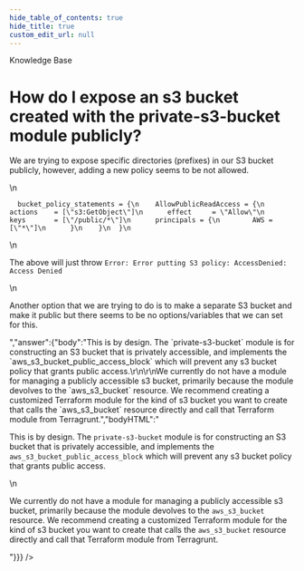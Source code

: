 ```yaml
---
hide_table_of_contents: true
hide_title: true
custom_edit_url: null
---
```



<CenterLayout>
<span class="title">Knowledge Base</span>
<h1>How do I expose an s3 bucket created with the private-s3-bucket module publicly?</h1>
<GitHub json={{"id":"D_kwDOF8slf84AO67_","number":239,"author":{"login":"yorinasub17"},"title":"How do I expose an s3 bucket created with the private-s3-bucket module publicly?","body":"We are trying to expose specific directories (prefixes) in our S3 bucket publicly, however, adding a new policy seems to be not allowed.\r\n\r\n```\r\n  bucket_policy_statements = {\r\n    AllowPublicReadAccess = {\r\n      actions    = [\"s3:GetObject\"]\r\n      effect     = \"Allow\"\r\n      keys       = [\"/public/*\"]\r\n      principals = {\r\n        AWS = [\"*\"]\r\n      }\r\n    }\r\n  }\r\n```\r\n\r\nThe above will just throw `Error: Error putting S3 policy: AccessDenied: Access Denied`\r\n\r\nAnother option that we are trying to do is to make a separate S3 bucket and make it public but there seems to be no options/variables that we can set for this.","bodyHTML":"<p dir=\"auto\">We are trying to expose specific directories (prefixes) in our S3 bucket publicly, however, adding a new policy seems to be not allowed.</p>\n<div class=\"snippet-clipboard-content notranslate position-relative overflow-auto\" data-snippet-clipboard-copy-content=\"  bucket_policy_statements = {\n    AllowPublicReadAccess = {\n      actions    = [&quot;s3:GetObject&quot;]\n      effect     = &quot;Allow&quot;\n      keys       = [&quot;/public/*&quot;]\n      principals = {\n        AWS = [&quot;*&quot;]\n      }\n    }\n  }\"><pre class=\"notranslate\"><code>  bucket_policy_statements = {\n    AllowPublicReadAccess = {\n      actions    = [\"s3:GetObject\"]\n      effect     = \"Allow\"\n      keys       = [\"/public/*\"]\n      principals = {\n        AWS = [\"*\"]\n      }\n    }\n  }\n</code></pre></div>\n<p dir=\"auto\">The above will just throw <code class=\"notranslate\">Error: Error putting S3 policy: AccessDenied: Access Denied</code></p>\n<p dir=\"auto\">Another option that we are trying to do is to make a separate S3 bucket and make it public but there seems to be no options/variables that we can set for this.</p>","answer":{"body":"This is by design. The `private-s3-bucket` module is for constructing an S3 bucket that is privately accessible, and implements the `aws_s3_bucket_public_access_block` which will prevent any s3 bucket policy that grants public access.\r\n\r\nWe currently do not have a module for managing a publicly accessible s3 bucket, primarily because the module devolves to the `aws_s3_bucket` resource. We recommend creating a customized Terraform module for the kind of s3 bucket you want to create that calls the `aws_s3_bucket` resource directly and call that Terraform module from Terragrunt.","bodyHTML":"<p dir=\"auto\">This is by design. The <code class=\"notranslate\">private-s3-bucket</code> module is for constructing an S3 bucket that is privately accessible, and implements the <code class=\"notranslate\">aws_s3_bucket_public_access_block</code> which will prevent any s3 bucket policy that grants public access.</p>\n<p dir=\"auto\">We currently do not have a module for managing a publicly accessible s3 bucket, primarily because the module devolves to the <code class=\"notranslate\">aws_s3_bucket</code> resource. We recommend creating a customized Terraform module for the kind of s3 bucket you want to create that calls the <code class=\"notranslate\">aws_s3_bucket</code> resource directly and call that Terraform module from Terragrunt.</p>"}}} />

</CenterLayout>
  

<!-- ##DOCS-SOURCER-START
{
  "sourcePlugin": "github-discussions",
  "hash": "bc325b9a3393f77ed1bfb855bca5901a"
}
##DOCS-SOURCER-END -->
